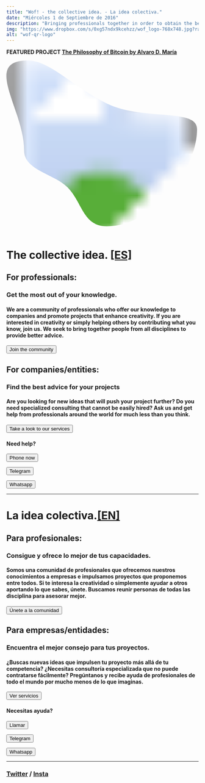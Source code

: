 ```yaml
---
title: "Wof! - the collective idea. - La idea colectiva."
date: "Miércoles 1 de Septiembre de 2016"
description: "Bringing professionals together in order to obtain the best out of their knowledge."
img: "https://www.dropbox.com/s/0xg57ndx9kcehzz/wof_logo-768x748.jpg?raw=1"
alt: "wof-qr-logo"
---
```


<aside>
<p><strong>FEATURED PROJECT <a href="https://watchoutfreedom.com/7_bitcoin_philosophy">The Philosophy of Bitcoin by Alvaro D. María</a> </strong></p>
</aside>

 <svg viewBox="0 0 20 18" xmlns="http://www.w3.org/2000/svg" fill-rule="evenodd" clip-rule="evenodd"
      stroke-linejoin="round">
      <clipPath id="mask">
          <path
              d='M2.217 0c2.348 0 4.661 2.723 8.25 4.484 3.69 1.81 9.375.438 9.375 2.641 0 4.346-4.614 10.125-9.375 10.125-2.52 0-2.54-2.489-4.118-4.066-1.401-1.4-4.507-1.764-4.507-3.809C1.842 5.029-2.543 0 2.217 0z'>
              </path>
      </clipPath>
      <image width="100%" height="100%" clip-path="url(#mask)" preserveAspectRatio="xMidYMid slice"
          href="https://www.dropbox.com/s/a7d5coh1e83nx7k/WOF_LOGO_1_PEOPLE_TEXT_small.jpg?raw=1" />
</svg>

<h1 id="en">The collective idea. <a href="#es">[ES]</a></h1>

<h2><b>For professionals:</b></h2>
<h3>Get the most out of your knowledge.</h3>
<h4>We are a community of professionals who offer our knowledge to companies and promote projects that enhance creativity. If you are interested in creativity or simply helping others by contributing what you know, join us.  We seek to bring together people from all disciplines to provide better advice.</h4>

<form className="action" action="https://www.watchoutfreedom.com/0_community">
      <button>Join the community</button>
</form>

<h2><b>For companies/entities:</b></h2>
<h3>Find the best advice for your projects</h3>

<h4>Are you looking for new ideas that will push your project further? Do you need specialized consulting that cannot be easily hired? Ask us and get help from professionals around the world for much less than you think.</h4>

<form className="action" action="https://www.watchoutfreedom.com/0_services">
      <button>Take a look to our services</button>
</form>


<h4>Need help?</h4>
<form className="action" action="tel:34680936011">
      <button>Phone now</button>
</form>

<form className="action" action="https://t.me/info_wof" target="_blank">
      <button href="">Telegram</button>
</form>

<form className="action" action="https://wa.me/34680936011" target="_blank">
      <button href="">Whatsapp</button>
</form>

<hr></hr>


<h1 id="es">La idea colectiva.<a href="#en">[EN]</a></h1>

<h2><b>Para profesionales:</b></h2>
<h3>Consigue y ofrece lo mejor de tus capacidades.</h3>
<h4>Somos una comunidad de profesionales que ofrecemos nuestros conocimientos a empresas e impulsamos proyectos que proponemos entre todos. Si te interesa la creatividad o simplemente ayudar a otros aportando lo que sabes, únete.  Buscamos reunir personas de todas las disciplina para asesorar mejor.</h4>

<form className="action" action="https://www.watchoutfreedom.com/0_community">
      <button>Únete a la comunidad</button>
</form>

<h2><b>Para empresas/entidades:</b></h2>
<h3>Encuentra el mejor consejo para tus proyectos.</h3>

<h4>¿Buscas nuevas ideas que impulsen tu proyecto más allá de tu competencia? ¿Necesitas consultoría especializada que no puede contratarse fácilmente? Pregúntanos y recibe ayuda de profesionales de todo el mundo por mucho menos de lo que imaginas.</h4>

<form className="action" action="https://www.watchoutfreedom.com/0_services">
      <button>Ver servicios</button>
</form>


<h4>Necesitas ayuda?</h4>
<form className="action" action="tel:34680936011">
      <button>Llamar</button>
</form>

<form className="action" action="https://t.me/info_wof" target="_blank">
      <button href="">Telegram</button>
</form>

<form className="action" action="https://wa.me/34680936011" target="_blank">
      <button href="">Whatsapp</button>
</form>

<hr></hr>


<h3>
  <address href="#" class="cryptedmail"
     data-name="mail"
     data-domain="watchoutfreedom"
     data-tld="com"
     onclick="window.location.href = 'mailto:' + this.dataset.name + '@' + this.dataset.domain + '.' + this.dataset.tld; return false;">
  </address>
  <a href="https://www.twitter.com/watchout_f/" target="_blank">Twitter</a> / <a href="https://www.instagram.com/watchoutfreedom/" target="_blank">Insta</a>
</h3>
